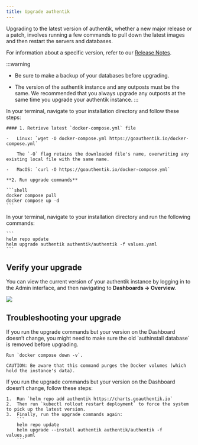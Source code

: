 ```yaml
---
title: Upgrade authentik
---
```


Upgrading to the latest version of authentik, whether a new major release or a patch, involves running a few commands to pull down the latest images and then restart the servers and databases.

For information about a specific version, refer to our [Release Notes](../releases/).

:::warning

-   Be sure to make a backup of your databases before upgrading.

-   The version of the authentik instance and any outposts must be the same. We recommended that you always upgrade any outposts at the same time you upgrade your authentik instance.
    :::


<Tabs groupId="platform">
  <TabItem value="docker-compose" label="Docker Compose" default>
    In your terminal, navigate to your installation directory and follow these steps:

    #### 1. Retrieve latest `docker-compose.yml` file

    -   Linux: `wget -O docker-compose.yml https://goauthentik.io/docker-compose.yml`

        The `-O` flag retains the downloaded file's name, overwriting any existing local file with the same name.

    -   MacOS: `curl -O https://goauthentik.io/docker-compose.yml`

    **2. Run upgrade commands**

    ```shell
    docker compose pull
    docker compose up -d
    ```

  </TabItem>
<TabItem value="kubernetes" label="Kubernetes">
    In your terminal, navigate to your installation directory and run the following commands:

    ```
    helm repo update
    helm upgrade authentik authentik/authentik -f values.yaml
    ```

  </TabItem>
</Tabs>

## Verify your upgrade

You can view the current version of your authentik instance by logging in to the Admin interface, and then navigating to **Dashboards -> Overview**.

![](./version1.png)

## Troubleshooting your upgrade

<Tabs groupId="platform">
  <TabItem value="docker-compose" label="Docker Compose" default>
    If you run the upgrade commands but your version on the Dashboard doesn’t change, you might need to make sure the old `authinstall database` is removed before upgrading.

    Run `docker compose down -v`.

    CAUTION: Be aware that this command purges the Docker volumes (which hold the instance's data).

  </TabItem>
  <TabItem value="kubernetes" label="Kubernetes">
    If you run the upgrade commands but your version on the Dashboard doesn’t change, follow these steps:

    1.  Run `helm repo add authentik https://charts.goauthentik.io`
    2.  Then run `kubectl rollout restart deployment` to force the system to pick up the latest version.
    3.  Finally, run the upgrade commands again:
        ```
        helm repo update
        helm upgrade --install authentik authentik/authentik -f values.yaml
        ```

  </TabItem>
</Tabs>
